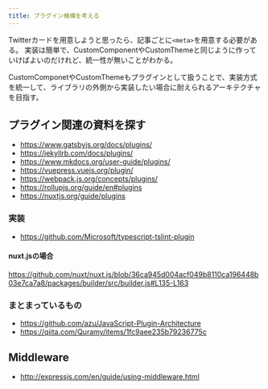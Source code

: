 ```yaml
---
title: プラグイン機構を考える
---
```


Twitterカードを用意しようと思ったら、記事ごとに`<meta>`を用意する必要がある。
実装は簡単で、CustomComponentやCustomThemeと同じように作っていけばよいのだけれど、統一性が無いことがわかる。

CustomComponetやCustomThemeもプラグインとして扱うことで、実装方式を統一して、ライブラリの外側から実装したい場合に耐えられるアーキテクチャを目指す。

## プラグイン関連の資料を探す

* https://www.gatsbyjs.org/docs/plugins/
* https://jekyllrb.com/docs/plugins/
* https://www.mkdocs.org/user-guide/plugins/
* https://vuepress.vuejs.org/plugin/
* https://webpack.js.org/concepts/plugins/
* https://rollupjs.org/guide/en#plugins
* https://nuxtjs.org/guide/plugins

### 実装

* https://github.com/Microsoft/typescript-tslint-plugin

#### nuxt.jsの場合

https://github.com/nuxt/nuxt.js/blob/36ca945d004acf049b8110ca196448b03e7ca7a8/packages/builder/src/builder.js#L135-L163


### まとまっているもの

* https://github.com/azu/JavaScript-Plugin-Architecture
* https://qiita.com/Quramy/items/1fc9aee235b79236775c

## Middleware

* http://expressjs.com/en/guide/using-middleware.html


